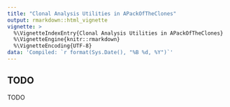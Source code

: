 ```yaml
---
title: "Clonal Analysis Utilities in APackOfTheClones"
output: rmarkdown::html_vignette
vignette: >
  %\VignetteIndexEntry{Clonal Analysis Utilities in APackOfTheClones}
  %\VignetteEngine{knitr::rmarkdown}
  %\VignetteEncoding{UTF-8}
data: 'Compiled: `r format(Sys.Date(), "%B %d, %Y")`'
---
```


## TODO

TODO

